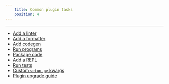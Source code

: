 ```yaml
---
    title: Common plugin tasks
    position: 4
---
```


---

- [Add a linter](./add-a-linter.mdx)
- [Add a formatter](./add-a-formatter.mdx)
- [Add codegen](./add-codegen.mdx)
- [Run programs](./run-programs.mdx)
- [Package code](./package-code.mdx)
- [Add a REPL](./add-a-repl.mdx)
- [Run tests](./run-tests.mdx)
- [Custom `setup-py` kwargs](./custom-setup-py-kwargs.mdx)
- [Plugin upgrade guide](./plugin-upgrade-guide.mdx)
